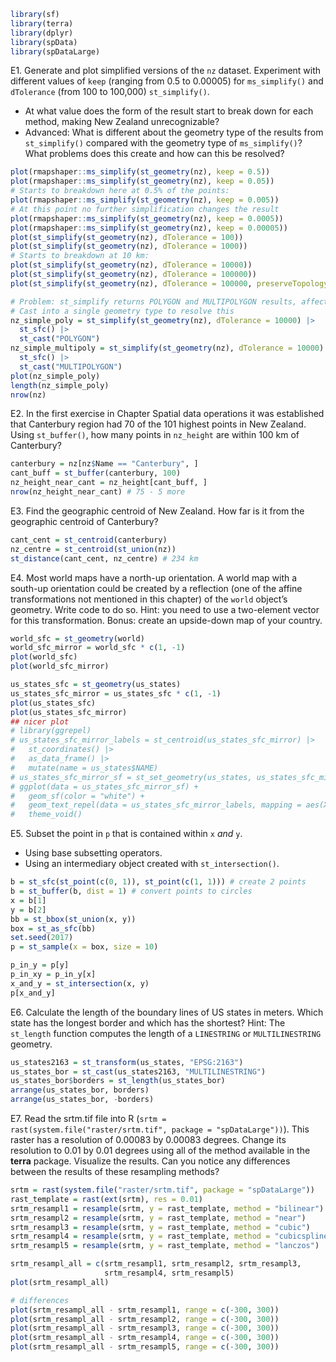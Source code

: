 ```r
library(sf)
library(terra)
library(dplyr)
library(spData)
library(spDataLarge)
```

E1. Generate and plot simplified versions of the `nz` dataset.
Experiment with different values of `keep` (ranging from 0.5 to 0.00005) for `ms_simplify()` and `dTolerance` (from 100 to 100,000) `st_simplify()`.

- At what value does the form of the result start to break down for each method, making New Zealand unrecognizable?
- Advanced: What is different about the geometry type of the results from `st_simplify()` compared with the geometry type of `ms_simplify()`? What problems does this create and how can this be resolved?

```r
plot(rmapshaper::ms_simplify(st_geometry(nz), keep = 0.5))
plot(rmapshaper::ms_simplify(st_geometry(nz), keep = 0.05))
# Starts to breakdown here at 0.5% of the points:
plot(rmapshaper::ms_simplify(st_geometry(nz), keep = 0.005))
# At this point no further simplification changes the result
plot(rmapshaper::ms_simplify(st_geometry(nz), keep = 0.0005))
plot(rmapshaper::ms_simplify(st_geometry(nz), keep = 0.00005))
plot(st_simplify(st_geometry(nz), dTolerance = 100))
plot(st_simplify(st_geometry(nz), dTolerance = 1000))
# Starts to breakdown at 10 km:
plot(st_simplify(st_geometry(nz), dTolerance = 10000))
plot(st_simplify(st_geometry(nz), dTolerance = 100000))
plot(st_simplify(st_geometry(nz), dTolerance = 100000, preserveTopology = TRUE))

# Problem: st_simplify returns POLYGON and MULTIPOLYGON results, affecting plotting
# Cast into a single geometry type to resolve this
nz_simple_poly = st_simplify(st_geometry(nz), dTolerance = 10000) |> 
  st_sfc() |> 
  st_cast("POLYGON")
nz_simple_multipoly = st_simplify(st_geometry(nz), dTolerance = 10000) |> 
  st_sfc() |> 
  st_cast("MULTIPOLYGON")
plot(nz_simple_poly)
length(nz_simple_poly)
nrow(nz)
```

E2. In the first exercise in Chapter Spatial data operations it was established that Canterbury region had 70 of the 101 highest points in New Zealand. 
Using `st_buffer()`, how many points in `nz_height` are within 100 km of Canterbury?

```r
canterbury = nz[nz$Name == "Canterbury", ]
cant_buff = st_buffer(canterbury, 100)
nz_height_near_cant = nz_height[cant_buff, ]
nrow(nz_height_near_cant) # 75 - 5 more
```

E3. Find the geographic centroid of New Zealand. 
How far is it from the geographic centroid of Canterbury?

```r
cant_cent = st_centroid(canterbury)
nz_centre = st_centroid(st_union(nz))
st_distance(cant_cent, nz_centre) # 234 km
```

E4. Most world maps have a north-up orientation.
A world map with a south-up orientation could be created by a reflection (one of the affine transformations not mentioned in this chapter) of the `world` object's geometry.
Write code to do so.
Hint: you need to use a two-element vector for this transformation.
 Bonus: create an upside-down map of your country.
 
```r
world_sfc = st_geometry(world)
world_sfc_mirror = world_sfc * c(1, -1)
plot(world_sfc)
plot(world_sfc_mirror)

us_states_sfc = st_geometry(us_states)
us_states_sfc_mirror = us_states_sfc * c(1, -1)
plot(us_states_sfc)
plot(us_states_sfc_mirror)
## nicer plot
# library(ggrepel)
# us_states_sfc_mirror_labels = st_centroid(us_states_sfc_mirror) |> 
#   st_coordinates() |>
#   as_data_frame() |> 
#   mutate(name = us_states$NAME)
# us_states_sfc_mirror_sf = st_set_geometry(us_states, us_states_sfc_mirror)
# ggplot(data = us_states_sfc_mirror_sf) +
#   geom_sf(color = "white") +
#   geom_text_repel(data = us_states_sfc_mirror_labels, mapping = aes(X, Y, label = name), size = 3, min.segment.length = 0) +
#   theme_void() 
```

E5. Subset the point in `p` that is contained within `x` *and* `y`.

- Using base subsetting operators.
- Using an intermediary object created with `st_intersection()`\index{vector!intersection}.

```r
b = st_sfc(st_point(c(0, 1)), st_point(c(1, 1))) # create 2 points
b = st_buffer(b, dist = 1) # convert points to circles
x = b[1]
y = b[2]
bb = st_bbox(st_union(x, y))
box = st_as_sfc(bb)
set.seed(2017)
p = st_sample(x = box, size = 10)
```

```r
p_in_y = p[y]
p_in_xy = p_in_y[x]
x_and_y = st_intersection(x, y)
p[x_and_y]
```

E6. Calculate the length of the boundary lines of US states in meters.
Which state has the longest border and which has the shortest?
Hint: The `st_length` function computes the length of a `LINESTRING` or `MULTILINESTRING` geometry.

```r
us_states2163 = st_transform(us_states, "EPSG:2163")
us_states_bor = st_cast(us_states2163, "MULTILINESTRING")
us_states_bor$borders = st_length(us_states_bor)
arrange(us_states_bor, borders)
arrange(us_states_bor, -borders)
```

E7. Read the srtm.tif file into R (`srtm = rast(system.file("raster/srtm.tif", package = "spDataLarge"))`).
This raster has a resolution of 0.00083 by 0.00083 degrees. 
Change its resolution to 0.01 by 0.01 degrees using all of the method available in the **terra** package.
Visualize the results.
Can you notice any differences between the results of these resampling methods?

```r
srtm = rast(system.file("raster/srtm.tif", package = "spDataLarge"))
rast_template = rast(ext(srtm), res = 0.01)
srtm_resampl1 = resample(srtm, y = rast_template, method = "bilinear")
srtm_resampl2 = resample(srtm, y = rast_template, method = "near")
srtm_resampl3 = resample(srtm, y = rast_template, method = "cubic")
srtm_resampl4 = resample(srtm, y = rast_template, method = "cubicspline")
srtm_resampl5 = resample(srtm, y = rast_template, method = "lanczos")

srtm_resampl_all = c(srtm_resampl1, srtm_resampl2, srtm_resampl3,
                     srtm_resampl4, srtm_resampl5)
plot(srtm_resampl_all)

# differences
plot(srtm_resampl_all - srtm_resampl1, range = c(-300, 300))
plot(srtm_resampl_all - srtm_resampl2, range = c(-300, 300))
plot(srtm_resampl_all - srtm_resampl3, range = c(-300, 300))
plot(srtm_resampl_all - srtm_resampl4, range = c(-300, 300))
plot(srtm_resampl_all - srtm_resampl5, range = c(-300, 300))
```